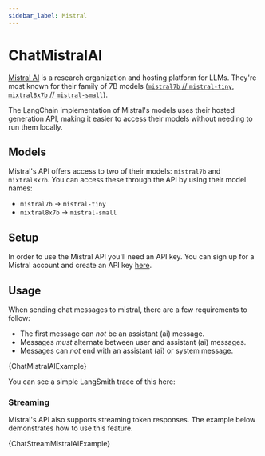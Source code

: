 ```yaml
---
sidebar_label: Mistral
---
```



# ChatMistralAI

[Mistral AI](https://mistral.ai/) is a research organization and hosting platform for LLMs.
They're most known for their family of 7B models ([`mistral7b` // `mistral-tiny`](https://mistral.ai/news/announcing-mistral-7b/), [`mixtral8x7b` // `mistral-small`](https://mistral.ai/news/mixtral-of-experts/)).

The LangChain implementation of Mistral's models uses their hosted generation API, making it easier to access their models without needing to run them locally.

## Models

Mistral's API offers access to two of their models: `mistral7b` and `mixtral8x7b`. You can access these through the API by using their model names:

- `mistral7b` -> `mistral-tiny`
- `mixtral8x7b` -> `mistral-small`

## Setup

In order to use the Mistral API you'll need an API key. You can sign up for a Mistral account and create an API key [here](https://console.mistral.ai/).

## Usage

When sending chat messages to mistral, there are a few requirements to follow:

- The first message can _*not*_ be an assistant (ai) message.
- Messages _*must*_ alternate between user and assistant (ai) messages.
- Messages can _*not*_ end with an assistant (ai) or system message.


<CodeBlock language="typescript">{ChatMistralAIExample}</CodeBlock>

You can see a simple LangSmith trace of this here:

### Streaming

Mistral's API also supports streaming token responses. The example below demonstrates how to use this feature.


<CodeBlock language="typescript">{ChatStreamMistralAIExample}</CodeBlock>
